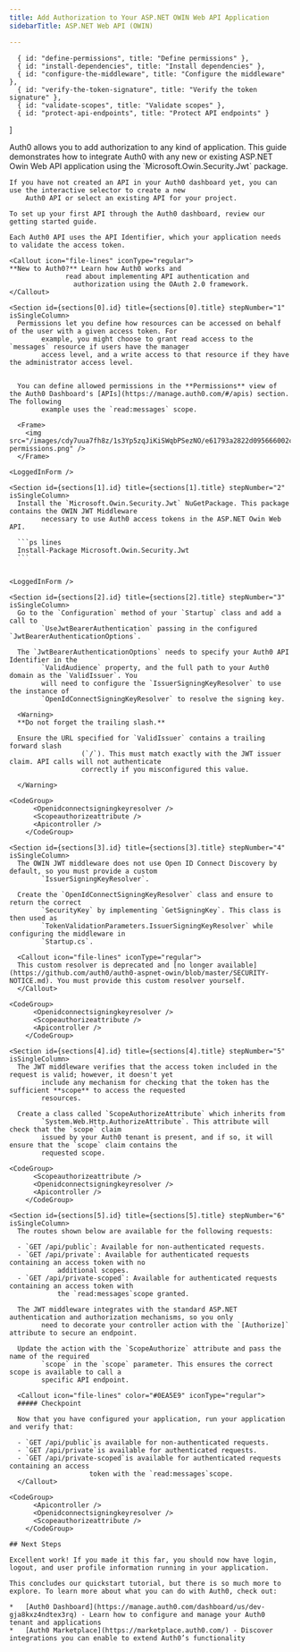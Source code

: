 ```yaml
---
title: Add Authorization to Your ASP.NET OWIN Web API Application
sidebarTitle: ASP.NET Web API (OWIN)

---
```


      { id: "define-permissions", title: "Define permissions" },
      { id: "install-dependencies", title: "Install dependencies" },
      { id: "configure-the-middleware", title: "Configure the middleware" },
      { id: "verify-the-token-signature", title: "Verify the token signature" },
      { id: "validate-scopes", title: "Validate scopes" },
      { id: "protect-api-endpoints", title: "Protect API endpoints" }
]

<Recipe isSingleColumn>
  <Content>
    Auth0 allows you to add authorization to any kind of application. This guide demonstrates how to integrate Auth0
        with any new or existing ASP.NET Owin Web API application using the `Microsoft.Owin.Security.Jwt`
        package.

    If you have not created an API in your Auth0 dashboard yet, you can use the interactive selector to create a new
        Auth0 API or select an existing API for your project.

    To set up your first API through the Auth0 dashboard, review our getting started guide.

    Each Auth0 API uses the API Identifier, which your application needs to validate the access token.

    <Callout icon="file-lines" iconType="regular">
    **New to Auth0?** Learn how Auth0 works and
                  read about implementing API authentication and
                    authorization using the OAuth 2.0 framework.
    </Callout>

    <Section id={sections[0].id} title={sections[0].title} stepNumber="1" isSingleColumn>
      Permissions let you define how resources can be accessed on behalf of the user with a given access token. For
            example, you might choose to grant read access to the `messages` resource if users have the manager
            access level, and a write access to that resource if they have the administrator access level.

      
      You can define allowed permissions in the **Permissions** view of the Auth0 Dashboard's [APIs](https://manage.auth0.com/#/apis) section. The following
            example uses the `read:messages` scope.

      <Frame>
        <img src="/images/cdy7uua7fh8z/1s3Yp5zqJiKiSWqbPSezNO/e61793a2822d095666002c3f65c71ac2/configure-permissions.png" />
      </Frame>
    
    <LoggedInForm />
</Section>

    <Section id={sections[1].id} title={sections[1].title} stepNumber="2" isSingleColumn>
      Install the `Microsoft.Owin.Security.Jwt` NuGetPackage. This package contains the OWIN JWT Middleware
            necessary to use Auth0 access tokens in the ASP.NET Owin Web API.

      ```ps lines
      Install-Package Microsoft.Owin.Security.Jwt
      ```

    
    <LoggedInForm />
</Section>

    <Section id={sections[2].id} title={sections[2].title} stepNumber="3" isSingleColumn>
      Go to the `Configuration` method of your `Startup` class and add a call to
            `UseJwtBearerAuthentication` passing in the configured `JwtBearerAuthenticationOptions`.

      The `JwtBearerAuthenticationOptions` needs to specify your Auth0 API Identifier in the
            `ValidAudience` property, and the full path to your Auth0 domain as the `ValidIssuer`. You
            will need to configure the `IssuerSigningKeyResolver` to use the instance of
            `OpenIdConnectSigningKeyResolver` to resolve the signing key.

      <Warning>
      **Do not forget the trailing slash.**

      Ensure the URL specified for `ValidIssuer` contains a trailing forward slash
                      (`/`). This must match exactly with the JWT issuer claim. API calls will not authenticate
                      correctly if you misconfigured this value.

      </Warning>
    
    <CodeGroup>
          <Openidconnectsigningkeyresolver />
          <Scopeauthorizeattribute />
          <Apicontroller />
        </CodeGroup>
</Section>

    <Section id={sections[3].id} title={sections[3].title} stepNumber="4" isSingleColumn>
      The OWIN JWT middleware does not use Open ID Connect Discovery by default, so you must provide a custom
            `IssuerSigningKeyResolver`.

      Create the `OpenIdConnectSigningKeyResolver` class and ensure to return the correct
            `SecurityKey` by implementing `GetSigningKey`. This class is then used as
            `TokenValidationParameters.IssuerSigningKeyResolver` while configuring the middleware in
            `Startup.cs`.

      <Callout icon="file-lines" iconType="regular">
      This custom resolver is deprecated and [no longer available](https://github.com/auth0/auth0-aspnet-owin/blob/master/SECURITY-NOTICE.md). You must provide this custom resolver yourself.
      </Callout>
    
    <CodeGroup>
          <Openidconnectsigningkeyresolver />
          <Scopeauthorizeattribute />
          <Apicontroller />
        </CodeGroup>
</Section>

    <Section id={sections[4].id} title={sections[4].title} stepNumber="5" isSingleColumn>
      The JWT middleware verifies that the access token included in the request is valid; however, it doesn't yet
            include any mechanism for checking that the token has the sufficient **scope** to access the requested
            resources.

      Create a class called `ScopeAuthorizeAttribute` which inherits from
            `System.Web.Http.AuthorizeAttribute`. This attribute will check that the `scope` claim
            issued by your Auth0 tenant is present, and if so, it will ensure that the `scope` claim contains the
            requested scope.
    
    <CodeGroup>
          <Scopeauthorizeattribute />
          <Openidconnectsigningkeyresolver />
          <Apicontroller />
        </CodeGroup>
</Section>

    <Section id={sections[5].id} title={sections[5].title} stepNumber="6" isSingleColumn>
      The routes shown below are available for the following requests:

      - `GET /api/public`: Available for non-authenticated requests.
      - `GET /api/private`: Available for authenticated requests containing an access token with no
                additional scopes.
      - `GET /api/private-scoped`: Available for authenticated requests containing an access token with
                the `read:messages`scope granted.

      The JWT middleware integrates with the standard ASP.NET authentication and authorization mechanisms, so you only
            need to decorate your controller action with the `[Authorize]` attribute to secure an endpoint.

      Update the action with the `ScopeAuthorize` attribute and pass the name of the required
            `scope` in the `scope` parameter. This ensures the correct scope is available to call a
            specific API endpoint.

      <Callout icon="file-lines" color="#0EA5E9" iconType="regular">
      ##### Checkpoint

      Now that you have configured your application, run your application and verify that:

      - `GET /api/public`is available for non-authenticated requests.
      - `GET /api/private`is available for authenticated requests.
      - `GET /api/private-scoped`is available for authenticated requests containing an access
                        token with the `read:messages`scope.
      </Callout>
    
    <CodeGroup>
          <Apicontroller />
          <Openidconnectsigningkeyresolver />
          <Scopeauthorizeattribute />
        </CodeGroup>
</Section>

    ## Next Steps

    Excellent work! If you made it this far, you should now have login, logout, and user profile information running in your application.

    This concludes our quickstart tutorial, but there is so much more to explore. To learn more about what you can do with Auth0, check out:

    *   [Auth0 Dashboard](https://manage.auth0.com/dashboard/us/dev-gja8kxz4ndtex3rq) - Learn how to configure and manage your Auth0 tenant and applications
    *   [Auth0 Marketplace](https://marketplace.auth0.com/) - Discover integrations you can enable to extend Auth0’s functionality
  </Content>

  
</Recipe>
